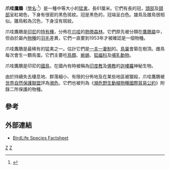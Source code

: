 {{Speciesbox
| taxon = Nisaetus bartelsi
| binomial_authority = [[埃尔温·施特雷泽曼|Stresemann]], 1924
| status = EN
| status_system = IUCN3.1
| status_ref = <ref>{{IUCN2006|assessors=BirdLife International|year=2004|id=20654|title=Spizaetus bartelsi|downloaded=2006-12-03}}</ref>
| image = Javan_Hawk_Eagle_(Spizaetus_bartelsi)_(464508083).jpg
| synonyms = * ''{{lang|la|Spizaetus bartelsi}}''
}}

'''爪哇鷹鵰'''（[[學名|學名]]:''{{lang|la|Nisaetus bartelsi}}''<ref>{{Cite journal|author=Helbig AJ, Kocum A, Seibold I & Braun MJ|year=2005|title=A multi-gene phylogeny of aquiline eagles (Aves: Accipitriformes) reveals extensive paraphyly at the genus level|journal=Molecular phylogenetics and evolution|volume=35|issue=1|pages=147-64|url=http://www.vogelwarte.uni-greifswald.de/pdf/Aquiline_Eagles.pdf|access-date=2010-09-24|archive-date=2014-11-06|archive-url=https://web.archive.org/web/20141106001801/http://www.vogelwarte.uni-greifswald.de/pdf/Aquiline_Eagles.pdf|dead-url=yes}}</ref>）是一種中等大小的[[猛禽|猛禽]]，長61厘米。它們有長的冠，[[頭部|頭部]]及[[頸部|頸部]]呈紅褐色，下身有很密的黑色斑紋。冠是黑色的，冠端呈白色。雄鳥及雌鳥很相似。雛鳥較為沉色，下身沒有斑紋。

爪哇鷹鵰是[[印尼|印尼]]的[[特有種|特有種]]，分佈在[[爪哇|爪哇]]的[[熱帶|熱帶]][[森林|森林]]。它們原先被分類在[[鷹鵰屬|鷹鵰屬]]中，但由於屬內[[物種|物種]]的[[羽毛|羽毛]]差異，它們一直要到1953年才被確認是一個物種。

爪哇鷹鵰是最稀有的猛禽之一。估計它們是[[一夫一妻制|一夫一妻制]]的。[[巢|鳥巢]]會築在樹頂。雌鳥每次會生一顆鳥蛋。它們主要吃[[鳥類|鳥類]]、[[蜥蜴|蜥蜴]]、[[狐蝠科|狐蝠科]]及[[哺乳動物|哺乳動物]]。

爪哇鷹鵰是印尼的[[國鳥|國鳥]]，在國內有時被稱為[[印度教|印度教]]及[[佛教|佛教]]的[[迦樓羅|迦樓羅]]神秘生物。

由於持續失去棲息地、群落細小、有限的分佈地及在某些地區被獵殺，爪哇鷹鵰被[[世界自然保護聯盟|世界自然保護聯盟]]評為[[瀕危|瀕危]]。它們也被列為《[[瀕危野生動植物種國際貿易公約|瀕危野生動植物種國際貿易公約]]》附錄二所保護的物種。

==參考==
{{reflist}}

==外部連結==
* [http://www.birdlife.org/datazone/species/index.html?action=SpcHTMDetails.asp&sid=3554&m=0 BirdLife Species Factsheet] {{Wayback|url=http://www.birdlife.org/datazone/species/index.html?action=SpcHTMDetails.asp&sid=3554&m=0 |date=20090103092255 }}

{{Buteoninae}}
{{Taxonbar}}
[[Category:亞洲鷹鵰屬|Z]]
[[Category:印尼鳥類|Z]]